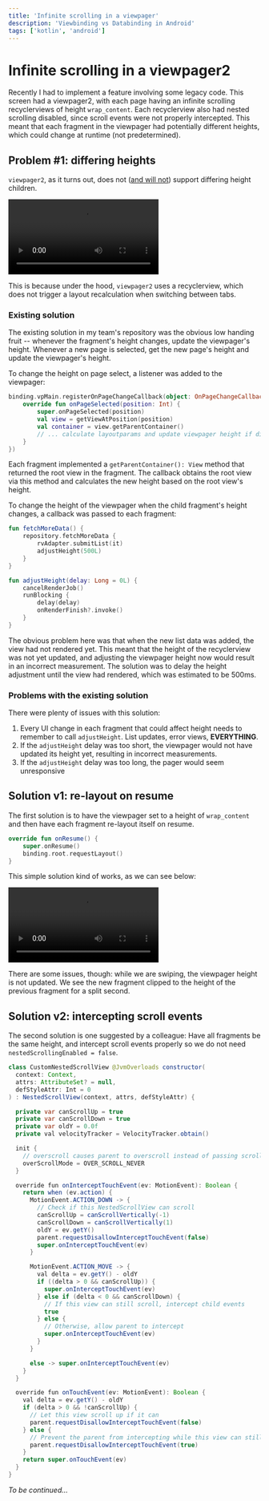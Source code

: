 ```yaml
---
title: 'Infinite scrolling in a viewpager'
description: 'Viewbinding vs Databinding in Android'
tags: ['kotlin', 'android']
---
```


# Infinite scrolling in a viewpager2

Recently I had to implement a feature involving some legacy code. This screen had a viewpager2,
with each page having an infinite scrolling recyclerviews of height `wrap_content`.
Each recyclerview also had nested scrolling disabled, since scroll events were not properly intercepted.
This meant that each fragment in the viewpager had potentially different heights, which could change at runtime (not predetermined).

## Problem #1: differing heights

`viewpager2`, as it turns out, does not ([and will not](https://issuetracker.google.com/issues/133135685)) support differing height children.

![viewpager2 broken](/markdown/tech/viewpagerDiffBroken.mp4)

This is because under the hood, `viewpager2` uses a recyclerview, which does not trigger a layout recalculation when switching between tabs.

### Existing solution

The existing solution in my team's repository was the obvious low handing fruit -- whenever the fragment's height changes, update the viewpager's height.
Whenever a new page is selected, get the new page's height and update the viewpager's height.

To change the height on page select, a listener was added to the viewpager:

```kotlin
binding.vpMain.registerOnPageChangeCallback(object: OnPageChangeCallback() {
    override fun onPageSelected(position: Int) {
        super.onPageSelected(position)
        val view = getViewAtPosition(position)
        val container = view.getParentContainer()
        // ... calculate layoutparams and update viewpager height if different
    }
})
```

Each fragment implemented a `getParentContainer(): View` method that returned the root view in the fragment. The callback obtains the root view via this
method and calculates the new height based on the root view's height.

To change the height of the viewpager when the child fragment's height changes, a callback was passed to each fragment:

```kotlin
fun fetchMoreData() {
    repository.fetchMoreData {
        rvAdapter.submitList(it)
        adjustHeight(500L)
    }
}

fun adjustHeight(delay: Long = 0L) {
    cancelRenderJob()
    runBlocking {
        delay(delay)
        onRenderFinish?.invoke()
    }
}
```

The obvious problem here was that when the new list data was added, the view had not rendered yet.
This meant that the height of the recyclerview was not yet updated, and adjusting the viewpager height now would result in an incorrect measurement.
The solution was to delay the height adjustment until the view had rendered, which was estimated to be 500ms.

### Problems with the existing solution

There were plenty of issues with this solution:

1. Every UI change in each fragment that could affect height needs to remember to call `adjustHeight`. List updates, error views, **EVERYTHING**.
2. If the `adjustHeight` delay was too short, the viewpager would not have updated its height yet, resulting in incorrect measurements.
3. If the `adjustHeight` delay was too long, the pager would seem unresponsive

## Solution v1: re-layout on resume

The first solution is to have the viewpager set to a height of `wrap_content` and then have each fragment re-layout itself on resume.

```kotlin
override fun onResume() {
    super.onResume()
    binding.root.requestLayout()
}
```

This simple solution kind of works, as we can see below:

![viewpager2 somewhat fixed](/markdown/tech/viewPagerDiffFix1.mp4)

There are some issues, though: while we are swiping, the viewpager height is not updated.
We see the new fragment clipped to the height of the previous fragment for a split second.

## Solution v2: intercepting scroll events

The second solution is one suggested by a colleague: Have all fragments be the same height, and intercept scroll events properly so we do not need
`nestedScrollingEnabled = false`.

```java
class CustomNestedScrollView @JvmOverloads constructor(
  context: Context,
  attrs: AttributeSet? = null,
  defStyleAttr: Int = 0
) : NestedScrollView(context, attrs, defStyleAttr) {

  private var canScrollUp = true
  private var canScrollDown = true
  private var oldY = 0.0f
  private val velocityTracker = VelocityTracker.obtain()

  init {
    // overscroll causes parent to overscroll instead of passing scroll event to child
    overScrollMode = OVER_SCROLL_NEVER
  }

  override fun onInterceptTouchEvent(ev: MotionEvent): Boolean {
    return when (ev.action) {
      MotionEvent.ACTION_DOWN -> {
        // Check if this NestedScrollView can scroll
        canScrollUp = canScrollVertically(-1)
        canScrollDown = canScrollVertically(1)
        oldY = ev.getY()
        parent.requestDisallowInterceptTouchEvent(false)
        super.onInterceptTouchEvent(ev)
      }

      MotionEvent.ACTION_MOVE -> {
        val delta = ev.getY() - oldY
        if ((delta > 0 && canScrollUp)) {
          super.onInterceptTouchEvent(ev)
        } else if (delta < 0 && canScrollDown) {
          // If this view can still scroll, intercept child events
          true
        } else {
          // Otherwise, allow parent to intercept
          super.onInterceptTouchEvent(ev)
        }
      }

      else -> super.onInterceptTouchEvent(ev)
    }
  }

  override fun onTouchEvent(ev: MotionEvent): Boolean {
    val delta = ev.getY() - oldY
    if (delta > 0 && !canScrollUp) {
      // Let this view scroll up if it can
      parent.requestDisallowInterceptTouchEvent(false)
    } else {
      // Prevent the parent from intercepting while this view can still scroll
      parent.requestDisallowInterceptTouchEvent(true)
    }
    return super.onTouchEvent(ev)
  }
}
```

_To be continued..._

